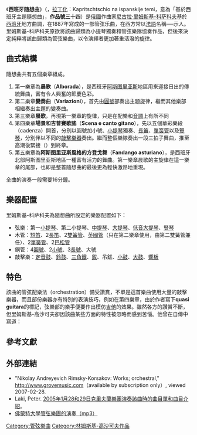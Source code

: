 {{Classical Music Infobox
| MusicName_Chinese = 西班牙随想曲
| MusicName = Каприччио на испанские темы
| MusicName_latin = Capriccio espagnol
| Image = [[File:NARK.jpg|180px]]
| Image_caption = 作者尼古拉·里姆斯基-科萨科夫
| Genre= 為管弦樂隊所作的隨想曲
| Composer = [[尼古拉·安德烈耶维奇·里姆斯基-科萨科夫|尼古拉·安德烈耶维奇·里姆斯基-科萨科夫]]
| Time = 1887年
| Catalog_Number = Op. 34
| Period = [[浪漫主義音樂|浪漫主義音樂]]
}}
《'''西班牙随想曲'''》（{{lang-ru|Каприччио на испанские темы}}，[[拉丁化|拉丁化]]：Kapritschtschio na ispanskije temi，意為「基於西班牙主題隨想曲」，'''作品號三十四'''）是[[俄國|俄國]]作曲家[[尼古拉·里姆斯基-科萨科夫|尼古拉·里姆斯基-科萨科夫]]基於[[西班牙|西班牙]]地方曲調，在1887年寫成的一部管弦乐曲，在西方常以[[法語|法語]]名稱──{{lang|fr|Capriccio espagnol}}示人。里姆斯基-科萨科夫原欲將該曲歸類為小提琴獨奏和管弦樂隊協奏作品，但後來決定純粹將該曲歸類為管弦樂曲，以令演繹者更加著重活潑的旋律。

==曲式結構==
隨想曲共有五個樂章組成。
#第一樂章為'''晨歌'''（'''Alborada'''），是西班牙[[阿斯图里亚斯|阿斯图里亚斯]]地區用來迎接日出的傳統舞曲，富有令人興奮的節慶色彩。
#第二樂章'''變奏曲'''（'''Variazioni'''），首先由[[圓號|圓號]]部奏出主題旋律，繼而其他樂部相繼奏出主題的變奏曲。
#第三樂章'''晨歌'''，再現第一樂章的旋律，只是在配樂和[[調|音調]]上有所不同
#第四樂章'''場景和吉普賽歌謠'''（'''Scena e canto gitano'''），先以五個華彩樂段（cadenza）開首，分別以圓號加小號、[[小提琴|小提琴]]獨奏、[[長笛|長笛]]、[[單簧管|單簧管]]以及[[豎琴|豎琴]]，分別伴以不同的[[敲擊樂器|敲擊樂器]]奏出。繼而整個樂隊奏出一段三拍子舞曲，推至高潮後緊接（{{lang|it|attacca}}）到終章。
#第五樂章為'''阿斯图里亚斯風格的方登戈舞'''（'''Fandango asturiano'''），是西班牙北部阿斯图里亚斯地區一種富有活力的舞曲。第一樂章晨歌的主旋律在這一樂章的尾部，也即是整首隨想曲的最後更為輕快激昂地重現。

全曲的演奏一般需要16分鐘。

==樂器配置==
里姆斯基-科萨科夫為隨想曲所設定的樂器配置如下：
*弦樂：第一[[小提琴|小提琴]]、第二小提琴、[[中提琴|中提琴]]、[[大提琴|大提琴]]、[[低音大提琴|低音大提琴]]、[[豎琴|豎琴]]
*木管：[[短笛|短笛]]、2[[長笛|長笛]]、2[[雙簧管|雙簧管]]、[[英國管|英國管]]（只在第二樂章使用，由第二雙簧管兼任）、2[[單簧管|單簧管]]、2[[巴松管|巴松管]]
*銅管：4[[圓號|圓號]]、2[[小號|小號]]、3[[長號|長號]]、大號
*敲擊樂：[[定音鼓|定音鼓]]、[[鈴鼓|鈴鼓]]、[[三角鐵|三角鐵]]、[[鈸|鈸]]、吊鈸、[[小鼓|小鼓]]、[[大鼓|大鼓]]、[[響板|響板]]

==特色==
該曲的管弦配樂法（orchestration）備受讚賞，不單是這首樂曲使用大量的敲擊樂器，而且部份樂器亦有特別的表演技巧，例如在第四樂章，由於作者寫下'''quasi guitara'''的標記，弦樂部的樂手便要作出模仿[[吉他|吉他]]的效果。雖然各方的讚賞不斷，但里姆斯基-高沙可夫卻因該曲某些方面的特性被忽略而感到苦惱。他曾在自傳中寫道：
{{quote|（我覺得）樂評家和公眾認為者隨想曲是一首'''壯麗的管弦配樂曲'''──'''是錯的'''。這首隨想曲該是一首'''為管弦樂隊而作的'''、色彩豔麗的的曲子。音質的轉換、巧妙的旋律設計、輪廓和曲式，都十分符合各種不同的樂器，（尤其是）樂器獨奏的華彩樂段以及敲擊樂部帶動的節奏等等。富舞曲性質的西班牙主題，提供了豐富的材料，把各式各樣的管弦樂配製技巧應用到其中。整體而言，整首隨想曲是一首無容置疑的純外國作品，但整體而言也是相當色彩艷麗。我自問第三樂章（降B大調的晨歌）是沒有那麼成功，當中銅管樂部某程度上蓋過了木管樂部的音色；但這個問題不難糾正，若指揮稍加注意，並修改一下對銅管部強度的指引，由極強（fortissimo）轉為強（forte）便可。}}

==參考文獻==
<div class="references-small">
<references />
</div>

==外部連結==
* "Nikolay Andreyevich Rimsky-Korsakov: Works; orchestral," [http://www.grovemusic.com http://www.grovemusic.com]{{WebCite|url=https://www.webcitation.org/5QVcssKES?url=http://www.grovemusic.com/ |date=20070721230218 |dateformat=iso }}（available by subscription only）, viewed 2007-02-28.
* Laki, Peter. [https://web.archive.org/web/20050316230810/http://www.clevelandorchestra.com/images/FTPImages/Performance/program_notes/021805.html 2005年1月28和29日克里夫蘭樂團演奏該曲時的曲目單和曲目介紹]。
* [https://web.archive.org/web/20090917172752/http://www.uvm.edu/~music/orch/rimsky.mp3 佛蒙特大學管弦樂團的演奏（mp3）]

[[Category:管弦樂曲|Category:管弦樂曲]]
[[Category:林姆斯基-高沙可夫作品|Category:林姆斯基-高沙可夫作品]]